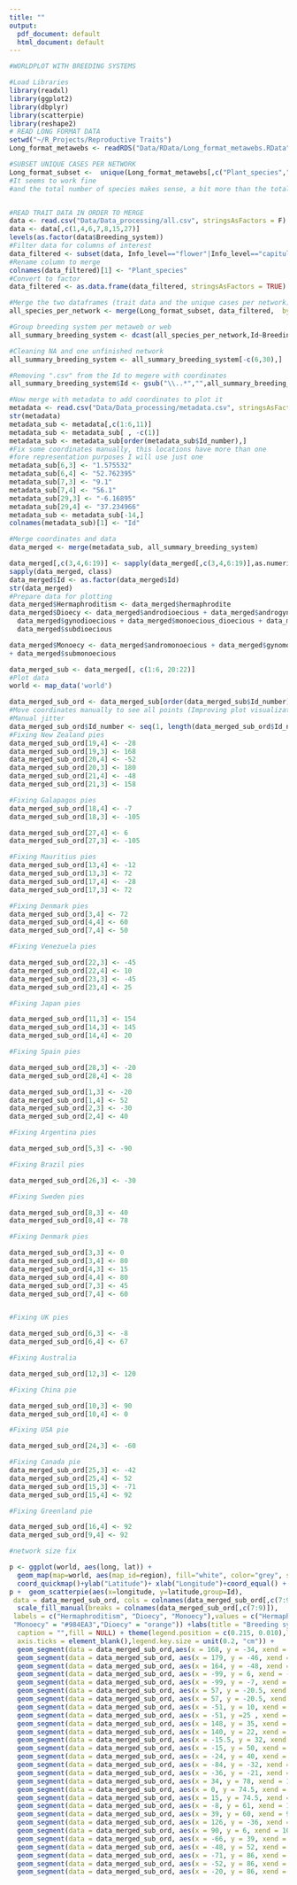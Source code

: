 ```yaml
---
title: ""
output:
  pdf_document: default
  html_document: default
---
```

```r
#WORLDPLOT WITH BREEDING SYSTEMS

#Load Libraries
library(readxl)
library(ggplot2)
library(dbplyr)
library(scatterpie)
library(reshape2)
# READ LONG FORMAT DATA
setwd("~/R_Projects/Reproductive Traits")
Long_format_metawebs <- readRDS("Data/RData/Long_format_metawebs.RData")

#SUBSET UNIQUE CASES PER NETWORK
Long_format_subset <-  unique(Long_format_metawebs[,c("Plant_species","Id")])
#It seems to work fine
#and the total number of species makes sense, a bit more than the total unique cases for all the networks


#READ TRAIT DATA IN ORDER TO MERGE
data <- read.csv("Data/Data_processing/all.csv", stringsAsFactors = F)
data <- data[,c(1,4,6,7,8,15,27)]
levels(as.factor(data$Breeding_system))
#Filter data for columns of interest
data_filtered <- subset(data, Info_level=="flower"|Info_level=="capitulum"|Info_level=="inflorescence"|Info_level=="NA")
#Rename column to merge
colnames(data_filtered)[1] <- "Plant_species"
#Convert to factor 
data_filtered <- as.data.frame(data_filtered, stringsAsFactors = TRUE)

#Merge the two dataframes (trait data and the unique cases per network)
all_species_per_network <- merge(Long_format_subset, data_filtered,  by=c("Plant_species","Id"), all = T )

#Group breeding system per metaweb or web
all_summary_breeding_system <- dcast(all_species_per_network,Id~Breeding_system,value.var = "Breeding_system")

#Cleaning NA and one unfinished network
all_summary_breeding_system <- all_summary_breeding_system[-c(6,30),]

#Removing ".csv" from the Id to megere with coordinates
all_summary_breeding_system$Id <- gsub("\\..*","",all_summary_breeding_system$Id)

#Now merge with metadata to add coordinates to plot it
metadata <- read.csv("Data/Data_processing/metadata.csv", stringsAsFactors = F)
str(metadata)
metadata_sub <- metadata[,c(1:6,11)]
metadata_sub <- metadata_sub[ , -c(1)]
metadata_sub <- metadata_sub[order(metadata_sub$Id_number),] 
#Fix some coordinates manually, this locations have more than one
#fore representation purposes I will use just one
metadata_sub[6,3] <- "1.575532"
metadata_sub[6,4] <- "52.762395"
metadata_sub[7,3] <- "9.1"
metadata_sub[7,4] <- "56.1"
metadata_sub[29,3] <- "-6.16895"
metadata_sub[29,4] <- "37.234966"
metadata_sub <- metadata_sub[-14,]
colnames(metadata_sub)[1] <- "Id"

#Merge coordinates and data 
data_merged <- merge(metadata_sub, all_summary_breeding_system)

data_merged[,c(3,4,6:19)] <- sapply(data_merged[,c(3,4,6:19)],as.numeric)
sapply(data_merged, class)
data_merged$Id <- as.factor(data_merged$Id)
str(data_merged)
#Prepare data for plotting
data_merged$Hermaphroditism <- data_merged$hermaphrodite
data_merged$Dioecy <- data_merged$androdioecious + data_merged$androgynodioecious + data_merged$dioecious+
  data_merged$gynodioecious + data_merged$monoecious_dioecious + data_merged$`polygamo-dioecious`+
  data_merged$subdioecious

data_merged$Monoecy <- data_merged$andromonoecious + data_merged$gynomonoecious + data_merged$monoecious
+ data_merged$submonoecious

data_merged_sub <- data_merged[, c(1:6, 20:22)]
#Plot data
world <- map_data('world')

data_merged_sub_ord <- data_merged_sub[order(data_merged_sub$Id_number),]
#Move coordinates manually to see all points (Improving plot visualization)
#Manual jitter
data_merged_sub_ord$Id_number <- seq(1, length(data_merged_sub_ord$Id_number))
#Fixing New Zealand pies
data_merged_sub_ord[19,4] <- -28
data_merged_sub_ord[19,3] <- 168
data_merged_sub_ord[20,4] <- -52
data_merged_sub_ord[20,3] <- 180
data_merged_sub_ord[21,4] <- -48
data_merged_sub_ord[21,3] <- 158

#Fixing Galapagos pies
data_merged_sub_ord[18,4] <- -7
data_merged_sub_ord[18,3] <- -105

data_merged_sub_ord[27,4] <- 6
data_merged_sub_ord[27,3] <- -105

#Fixing Mauritius pies
data_merged_sub_ord[13,4] <- -12
data_merged_sub_ord[13,3] <- 72
data_merged_sub_ord[17,4] <- -28
data_merged_sub_ord[17,3] <- 72

#Fixing Denmark pies
data_merged_sub_ord[3,4] <- 72
data_merged_sub_ord[4,4] <- 60
data_merged_sub_ord[7,4] <- 50

#Fixing Venezuela pies

data_merged_sub_ord[22,3] <- -45
data_merged_sub_ord[22,4] <- 10
data_merged_sub_ord[23,3] <- -45
data_merged_sub_ord[23,4] <- 25

#Fixing Japan pies

data_merged_sub_ord[11,3] <- 154
data_merged_sub_ord[14,3] <- 145
data_merged_sub_ord[14,4] <- 20

#Fixing Spain pies

data_merged_sub_ord[28,3] <- -20
data_merged_sub_ord[28,4] <- 28

data_merged_sub_ord[1,3] <- -20
data_merged_sub_ord[1,4] <- 52
data_merged_sub_ord[2,3] <- -30
data_merged_sub_ord[2,4] <- 40

#Fixing Argentina pies

data_merged_sub_ord[5,3] <- -90

#Fixing Brazil pies

data_merged_sub_ord[26,3] <- -30

#Fixing Sweden pies

data_merged_sub_ord[8,3] <- 40
data_merged_sub_ord[8,4] <- 78

#Fixing Denmark pies

data_merged_sub_ord[3,3] <- 0
data_merged_sub_ord[3,4] <- 80
data_merged_sub_ord[4,3] <- 15
data_merged_sub_ord[4,4] <- 80
data_merged_sub_ord[7,3] <- 45
data_merged_sub_ord[7,4] <- 60


#Fixing UK pies

data_merged_sub_ord[6,3] <- -8
data_merged_sub_ord[6,4] <- 67

#Fixing Australia

data_merged_sub_ord[12,3] <- 120

#Fixing China pie

data_merged_sub_ord[10,3] <- 90
data_merged_sub_ord[10,4] <- 0

#Fixing USA pie

data_merged_sub_ord[24,3] <- -60

#Fixing Canada pie
data_merged_sub_ord[25,3] <- -42
data_merged_sub_ord[25,4] <- 52
data_merged_sub_ord[15,3] <- -71
data_merged_sub_ord[15,4] <- 92

#Fixing Greenland pie

data_merged_sub_ord[16,4] <- 92
data_merged_sub_ord[9,4] <- 92

#network size fix

p <- ggplot(world, aes(long, lat)) +
  geom_map(map=world, aes(map_id=region), fill="white", color="grey", size=0.35) +
  coord_quickmap()+ylab("Latitude")+ xlab("Longitude")+coord_equal() + coord_sf( ylim = c(-60, 100), expand = FALSE)
p +  geom_scatterpie(aes(x=longitude, y=latitude,group=Id), 
 data = data_merged_sub_ord, cols = colnames(data_merged_sub_ord[,c(7:9)]),alpha=.8)+ 
  scale_fill_manual(breaks = colnames(data_merged_sub_ord[,c(7:9)]),
 labels = c("Hermaphroditism", "Dioecy", "Monoecy"),values = c("Hermaphroditism" = "#4DAF4A",
 "Monoecy" = "#984EA3","Dioecy" = "orange")) +labs(title = "Breeding systems",subtitle = "",
  caption = "",fill = NULL) + theme(legend.position = c(0.215, 0.010),legend.justification = c(1, 0),
  axis.ticks = element_blank(),legend.key.size = unit(0.2, "cm")) +
  geom_segment(data = data_merged_sub_ord,aes(x = 168, y = -34, xend = 172, yend = -43),color = "black", size = 0.3, alpha = 0.8) + #NZ
  geom_segment(data = data_merged_sub_ord, aes(x = 179, y = -46, xend = 172, yend = -43), color = "black",size = 0.3, alpha = 0.8) + #NZ
  geom_segment(data = data_merged_sub_ord, aes(x = 164, y = -48, xend = 172, yend = -43), color = "black",size = 0.3, alpha = 0.8) + #NZ
  geom_segment(data = data_merged_sub_ord, aes(x = -99, y = 6, xend = -90, yend = 0), color = "black", size = 0.3, alpha = 0.8) +  #GALAPAGOS
  geom_segment(data = data_merged_sub_ord, aes(x = -99, y = -7, xend = -90, yend = 0), color = "black", size = 0.3, alpha = 0.8) + #GALAPAGOS
  geom_segment(data = data_merged_sub_ord, aes(x = 57, y = -20.5, xend = 66, yend = -12), color = "black", size = 0.3, alpha = 0.8) + #MAURITIUS
  geom_segment(data = data_merged_sub_ord, aes(x = 57, y = -20.5, xend = 66, yend = -28), color = "black", size = 0.3, alpha = 0.8) + #MAURITIUS
  geom_segment(data = data_merged_sub_ord, aes(x = -51, y = 10, xend = -61, yend = 5.5), color = "black", size = 0.3, alpha = 0.8) + #VENEZUELA
  geom_segment(data = data_merged_sub_ord, aes(x = -51, y =25 , xend = -67, yend = 8.9), color = "black", size = 0.3, alpha = 0.8) + #VENEZUELA
  geom_segment(data = data_merged_sub_ord, aes(x = 148, y = 35, xend = 135.8, yend = 35), color = "black", size = 0.3, alpha = 0.8) + 
  geom_segment(data = data_merged_sub_ord, aes(x = 140, y = 22, xend = 129, yend = 28), color = "black", size = 0.3, alpha = 0.8) +
  geom_segment(data = data_merged_sub_ord, aes(x = -15.5, y = 32, xend = -6, yend = 37), color = "black", size = 0.3, alpha = 0.8) + 
  geom_segment(data = data_merged_sub_ord, aes(x = -15, y = 50, xend = 3, yend = 43), color = "black", size = 0.3, alpha = 0.8) +
  geom_segment(data = data_merged_sub_ord, aes(x = -24, y = 40, xend = -6, yend = 37), color = "black", size = 0.3, alpha = 0.8) +
  geom_segment(data = data_merged_sub_ord, aes(x = -84, y = -32, xend = -68, yend = -32), color = "black", size = 0.3, alpha = 0.8) + 
  geom_segment(data = data_merged_sub_ord, aes(x = -36, y = -21, xend = -58, yend = -21), color = "black", size = 0.3, alpha = 0.8) +
  geom_segment(data = data_merged_sub_ord, aes(x = 34, y = 78, xend = 18.5, yend = 68), color = "black", size = 0.3, alpha = 0.8) + 
  geom_segment(data = data_merged_sub_ord, aes(x = 0, y = 74.5, xend = 10, yend = 56), color = "black", size = 0.3, alpha = 0.8) +
  geom_segment(data = data_merged_sub_ord, aes(x = 15, y = 74.5, xend = 10, yend = 56), color = "black", size = 0.3, alpha = 0.8) +
  geom_segment(data = data_merged_sub_ord, aes(x = -8, y = 61, xend = 1.5, yend = 52), color = "black", size = 0.3, alpha = 0.8) +
  geom_segment(data = data_merged_sub_ord, aes(x = 39, y = 60, xend = 9, yend = 56), color = "black", size = 0.3, alpha = 0.8) +
  geom_segment(data = data_merged_sub_ord, aes(x = 126, y = -36, xend = 148, yend = -36), color = "black", size = 0.3, alpha = 0.8) + #AUS
  geom_segment(data = data_merged_sub_ord, aes(x = 90, y = 6, xend = 100, yend = 28), color = "black", size = 0.3, alpha = 0.8) + #CHINA
  geom_segment(data = data_merged_sub_ord, aes(x = -66, y = 39, xend = -89, yend = 39), color = "black", size = 0.3, alpha = 0.8) + #USA
  geom_segment(data = data_merged_sub_ord, aes(x = -48, y = 52, xend = -75, yend = 45), color = "black", size = 0.3, alpha = 0.8) + #CANADA
  geom_segment(data = data_merged_sub_ord, aes(x = -71, y = 86, xend = -71, yend = 81), color = "black", size = 0.3, alpha = 0.8) + #CANADA
  geom_segment(data = data_merged_sub_ord, aes(x = -52, y = 86, xend = -52, yend = 71), color = "black", size = 0.3, alpha = 0.8) + #GREENLAND
  geom_segment(data = data_merged_sub_ord, aes(x = -20, y = 86, xend = -20, yend = 74), color = "black", size = 0.3, alpha = 0.8)
```


